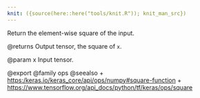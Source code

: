 ```yaml
---
knit: ({source(here::here("tools/knit.R")); knit_man_src})
---
```

Return the element-wise square of the input.

@returns
    Output tensor, the square of `x`.

@param x
Input tensor.

@export
@family ops
@seealso
+ <https:/keras.io/keras_core/api/ops/numpy#square-function>
+ <https://www.tensorflow.org/api_docs/python/tf/keras/ops/square>
